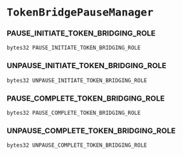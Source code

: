# `TokenBridgePauseManager`

### PAUSE_INITIATE_TOKEN_BRIDGING_ROLE

```solidity
bytes32 PAUSE_INITIATE_TOKEN_BRIDGING_ROLE
```

### UNPAUSE_INITIATE_TOKEN_BRIDGING_ROLE

```solidity
bytes32 UNPAUSE_INITIATE_TOKEN_BRIDGING_ROLE
```

### PAUSE_COMPLETE_TOKEN_BRIDGING_ROLE

```solidity
bytes32 PAUSE_COMPLETE_TOKEN_BRIDGING_ROLE
```

### UNPAUSE_COMPLETE_TOKEN_BRIDGING_ROLE

```solidity
bytes32 UNPAUSE_COMPLETE_TOKEN_BRIDGING_ROLE
```

